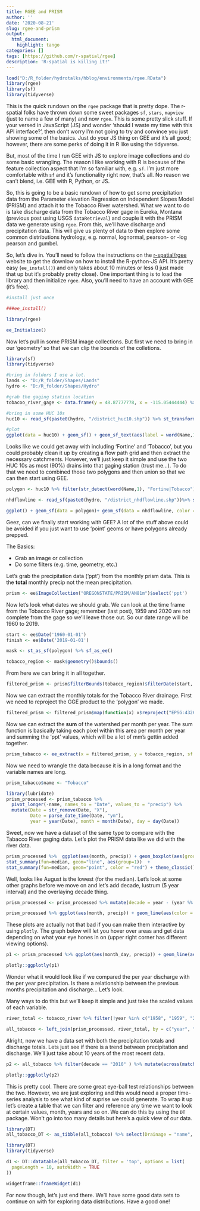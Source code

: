 ```yaml
---
title: RGEE and PRISM
author: ''
date: '2020-08-21'
slug: rgee-and-prism
output:
  html_document:
    highlight: tango
categories: []
tags: [https://github.com/r-spatial/rgee]
description: 'R-spatial is killing it!'
---
```

```r
load("D:/R_folder/hydrotalks/hblog/environments/rgee.RData")
library(rgee)
library(sf)
library(tidyverse)
```

This is the quick rundown on the `rgee` package that is pretty dope. The r-spatial folks have thrown down some sweet packages  `sf`, `stars`, `mapview` (just to name a few of many) and now `rgee`. This is some pretty slick stuff. If your versed in JavaScript (JS) and wonder 'should I waste my time with this API interface?', then don't worry I'm not going to try and convince you just showing some of the basics. Just do your JS thing on GEE and it's all good; however, there are some perks of doing it in R like using the tidyverse.

But, most of the time I run GEE with JS to explore image collections and do some basic wrangling. The reason I like working with R is because of the feature collection aspect that I'm so familiar with, e.g. `sf`. I'm just more comfortable with `sf` and it's functionality right now, that's all. No reason we can't blend, i.e. GEE with R, Python, or JS. 

So, this is going to be a basic rundown of how to get some precipitation data from the Parameter elevation Regression on Independent Slopes Model (PRISM) and attach it to the Tobacco River watershed. What we want to do is take discharge data from the Tobacco River gage in Eureka, Montana (previous post using USGS `dataRetrieval`) and couple it with the PRISM data we generate using `rgee`. From this, we'll have discharge and precipitation data. This will give us plenty of data to then explore some common distributions hydrology, e.g. normal, lognormal, pearson- or -log pearson and gumbel. 

So, let's dive in. You'll need to follow the instructions on the [r-spatial/rgee](https://github.com/r-spatial/rgee) website to get the downlow on how to install the R-python-JS API. It's pretty easy (`ee_install()`) and only takes about 10 minutes or less (I just made that up but it's probably pretty close). One important thing is to load the library and then initialize `rgee`. Also, you'll need to have an account with GEE (it's free).

```r
#install just once

###ee_install()

library(rgee)

ee_Initialize()

```

Now let's pull in some PRISM image collections. But first we need to bring in our 'geometry' so that we can clip the bounds of the colletions. 

```r

library(sf)
library(tidyverse)

#bring in folders I use a lot.
lands <- "D:/R_folder/Shapes/Lands"
hydro <- "D:/R_folder/Shapes/Hydro"

#grab the gaging station location
tobacoo_river_gage <- data.frame(y = 48.87777778, x = -115.05444444) %>% st_as_sf(coords = c("x", "y")) %>% st_set_crs("EPSG:4326") %>%  st_transform("EPSG:4326")

#bring in some HUC 10s
huc10 <- read_sf(paste0(hydro, "/district_huc10.shp")) %>% st_transform("EPSG:4326")

#plot
ggplot(data = huc10) + geom_sf() + geom_sf_text(aes(label = word(Name,1)), size = 2) + geom_sf(data = tobacoo_river_gage, aes(color = "Gaging Station")) + theme_classic() + labs(color = "USGS Tobacco River")

```

Looks like we could get away with including 'Fortine' and 'Tobacco', but you could probably clean it up by creating a flow path grid and then extract the necessary catchments. However, we'll just keep it simple and use the two HUC 10s as most (90%) drains into that gaging station (trust me...). To do that we need to combined those two polygons and then union so that we can then start using GEE.

```r
polygon <- huc10 %>% filter(str_detect(word(Name,1), "Fortine|Tobacco")) %>% st_union()
```
```r
nhdflowline <- read_sf(paste0(hydro, "/district_nhdflowline.shp"))%>% st_transform("EPSG:4326") %>% st_intersection(st_as_sf(polygon))

ggplot() + geom_sf(data = polygon)+ geom_sf(data = nhdflowline, color = "blue", alpha = 0.3) + geom_sf(data = tobacoo_river_gage, aes(color = "Gaging Station")) + theme_classic() + labs(color = "USGS Tobacco River") 
```

Geez, can we finally start working with GEE? A lot of the stuff above could be avoided if you just want to use 'point' geoms or have polygons already prepped.

The Basics:

* Grab an image or collection
* Do some filters (e.g. time, geometry, etc.)

Let's grab the precipitation data ('ppt') from the monthly prism data. This is the **total** monthly precip not the mean precipitation.  
```r

prism <- ee$ImageCollection("OREGONSTATE/PRISM/AN81m")$select('ppt')

```

Now let's look what dates we should grab. We can look at the time frame from the Tobacco River gage; remember (last post), 1959 and 2020 are not complete from the gage so we'll leave those out. So our date range will be 1960 to 2019.

```r

start <- ee$Date('1960-01-01')
finish <- ee$Date('2019-01-01')

mask <- st_as_sf(polygon) %>% sf_as_ee()

tobacco_region <- mask$geometry()$bounds()
```

From here we can bring it in all together.

```r

filtered_prism <- prism$filterBounds(tobacco_region)$filterDate(start, finish)

```

Now we can extract the monthly totals for the Tobacco River drainage. First we need to reproject the GGE product to the 'polygon' we made.

```r
filtered_prism <- filtered_prism$map(function(x) x$reproject("EPSG:4326")$select("ppt"))

```

Now we can extract the **sum** of the watershed per month per year. The sum function is basically taking each pixel within this area per month per year and summing the 'ppt' values, which will be a lot of mm's gettin added together.

```r
prism_tabacco <- ee_extract(x = filtered_prism, y = tobacco_region, sf = FALSE, fun = ee$Reducer$sum())
```

Now we need to wrangle the data because it is in a long format and the variable names are long.
```r
prism_tabacco$name <- "Tobacco"

library(lubridate)
prism_processed <- prism_tabacco %>%
  pivot_longer(-name, names_to = "Date", values_to = "precip") %>%
  mutate(Date = str_remove(Date, "X"), 
         Date = parse_date_time(Date, "ym"),
         year = year(Date), month = month(Date), day = day(Date)) 
```

Sweet, now we have a dataset of the same type to compare with the Tabacco River gaging data. Let's plot the PRISM data like we did with the river data.

```r
prism_processed %>%  ggplot(aes(month, precip)) + geom_boxplot(aes(group = month)) + 
stat_summary(fun=median, geom="line", aes(group=1))  + 
stat_summary(fun=median, geom="point", color = "red") + theme_classic()  + scale_x_continuous(breaks = seq(1,12,1)) + labs(x = "Months", y = "Total Precipitation (mm)", title = "Looking at monthly total precipitation per year per month.") + scale_y_continuous(labels = scales::comma_format())
```

Well, looks like August is the lowest (for the median).  Let's look at some other graphs before we move on and let's add decade, lustrum (5 year interval) and the overlaying decade thing. 

```r
prism_processed <- prism_processed %>% mutate(decade = year - (year %% 10), lustrum = year - (year %% 5), month_day = str_c(month,day, sep = "-"),month_day = str_c(str_sub(year, -1), month_day, sep = "-"))
```


```r
prism_processed %>% ggplot(aes(month, precip)) + geom_line(aes(color = year, group = year)) + scale_color_distiller(palette = "Spectral")+ theme_classic()  + scale_x_continuous(breaks = seq(1,12,1)) + labs(x = "Months", y = "Total Monthly Precipitation (mm)", title = "Looking at monthly total precipitation per year per month.") + scale_y_continuous(labels = scales::comma_format())
```

These plots are actually not that bad if you can make them interactive by using `plotly`. The graph below will let you hover over areas and get data depending on what your eye hones in on (upper right corner has different viewing options). 

```r
p1 <- prism_processed %>% ggplot(aes(month_day, precip)) + geom_line(aes(color = decade, group = decade)) + scale_color_distiller(palette = "RdBu")+ theme_classic() + theme(axis.ticks = element_blank(), axis.text.x = element_blank()) + labs(x = "Years-Months-Days within 10 year partitions, e.g. 1980-1989, etc.", y = "Total Precipitation (mm)", title = "Looking at decades of annual total precipitation.") + scale_y_continuous(labels = scales::comma_format())

plotly::ggplotly(p1)
```


Wonder what it would look like if we compared the per year discharge with the per year precipitation. Is there a relationship between the previous months precipitation and discharge... Let's look.

Many ways to do this but we'll keep it simple and just take the scaled values of each variable.

```r

river_total <- tobacco_river %>% filter(!year %in% c("1958", "1959", "2019" , "2020")) %>% group_by(year, month) %>% summarise(total_q = sum(Flow), max_q = max(Flow), sd_q = round(sd(Flow),2))

all_tobacco <- left_join(prism_processed, river_total, by = c("year", "month"))
```

Alright, now we have a data set with both the precipitation totals and discharge totals. Lets just see if there is a trend between precipitation and discharge. We'll just take about 10 years of the most recent data.

```r
p2 <- all_tobacco %>% filter(decade == "2010" ) %>% mutate(across(matches(c("precip", "total_q")), scale)) %>% pivot_longer(cols = c("precip", "total_q"), names_to = "water", values_to = "total_water") %>% ggplot(aes(month, total_water)) + geom_line(aes(color = water)) + facet_wrap(~year, scales = "free_y") + scale_x_continuous(breaks = seq(1,12, 1)) + theme_light()

plotly::ggplotly(p2)
```

This is pretty cool. There are some great eye-ball test relationships between the two. However, we are just exploring and this would need a proper time-series analysis to see what kind of suprise we could generate. To wrap it up let's create a table that we can filter and reference any time we want to look at certain values, month, years and so on. We can do this by using the `DT` package. Won't go into too many details but here's a quick view of our data.

```r
library(DT)
all_tobacco_DT <- as_tibble(all_tobacco) %>% select(Drainage = "name", 'Precipitation (mm)' = "precip", Year = "year", Month = "month", Decade = "decade", 'Total Discharge (cfs)' = "total_q", 'Max Discharge (cfs)' = "max_q", 'SD Discharge (cfs)'  = "sd_q") %>% mutate(`Precipitation (mm)` = round(`Precipitation (mm)`,0))
```
```r
library(DT)
library(tidyverse)

d1 <- DT::datatable(all_tobacco_DT, filter = 'top', options = list(
  pageLength = 10, autoWidth = TRUE
))
```
```r
widgetframe::frameWidget(d1)
```


For now though, let's just end there. We'll have some good data sets to continue on with for exploring data distributions. Have a good one!

